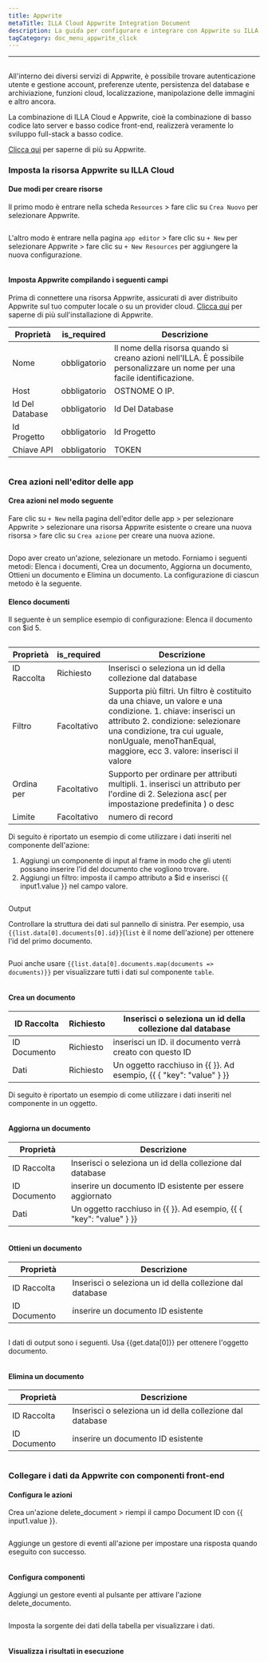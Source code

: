 ```yaml
---
title: Appwrite
metaTitle: ILLA Cloud Appwrite Integration Document
description: La guida per configurare e integrare con Appwrite su ILLA Cloud
tagCategory: doc_menu_appwrite_click
---
```


* * *

## <Heading hidden>Appwrite Database</Heading>

All'interno dei diversi servizi di Appwrite, è possibile trovare autenticazione utente e gestione account, preferenze utente, persistenza del database e archiviazione, funzioni cloud, localizzazione, manipolazione delle immagini e altro ancora. 

La combinazione di ILLA Cloud e Appwrite, cioè la combinazione di basso codice lato server e basso codice front-end, realizzerà veramente lo sviluppo full-stack a basso codice.

[Clicca qui](https://appwrite.io/) per saperne di più su Appwrite.

### Imposta la risorsa Appwrite su ILLA Cloud

#### Due modi per creare risorse

Il primo modo è entrare nella scheda `Resources` > fare clic su `Crea Nuovo` per selezionare Appwrite. 

<img src='https://cdn.illacloud.com/official-website/img/docs/assemble/appwrite1.png' alt="" />

L'altro modo è entrare nella pagina `app editor` > fare clic su `+ New` per selezionare Appwrite > fare clic su `+ New Resources` per aggiungere la nuova configurazione. 

<img src='https://cdn.illacloud.com/official-website/img/docs/assemble/appwrite2.png' alt="" />

#### Imposta Appwrite compilando i seguenti campi

Prima di connettere una risorsa Appwrite, assicurati di aver distribuito Appwrite sul tuo computer locale o su un provider cloud. [Clicca qui](https://appwrite.io/docs/installation) per saperne di più sull'installazione di Appwrite. 

| Proprietà       | is_required  | Descrizione                                                                                                                  |
| --------------- | ------------ | ---------------------------------------------------------------------------------------------------------------------------- |
| Nome            | obbligatorio | Il nome della risorsa quando si creano azioni nell'ILLA. È possibile personalizzare un nome per una facile identificazione.  |
| Host            | obbligatorio | OSTNOME O IP.                                                                                                                |
| Id Del Database | obbligatorio | Id Del Database                                                                                                              |
| Id Progetto     | obbligatorio | Id Progetto                                                                                                                  |
| Chiave API      | obbligatorio | TOKEN                                                                                                                        |

<img src='https://cdn.illacloud.com/official-website/img/docs/assemble/appwrite3.png' alt="" />

### Crea azioni nell'editor delle app

#### Crea azioni nel modo seguente

Fare clic su `+ New` nella pagina dell'editor delle app > per selezionare Appwrite > selezionare una risorsa Appwrite esistente o creare una nuova risorsa > fare clic su `Crea azione` per creare una nuova azione. 

<img src='https://cdn.illacloud.com/official-website/img/docs/assemble/appwrite4.png' alt="" />

Dopo aver creato un'azione, selezionare un metodo. Forniamo i seguenti metodi: Elenca i documenti, Crea un documento, Aggiorna un documento, Ottieni un documento e Elimina un documento. La configurazione di ciascun metodo è la seguente. 

#### Elenco documenti

Il seguente è un semplice esempio di configurazione: Elenca il documento con $id 5. 

<img src='https://cdn.illacloud.com/official-website/img/docs/assemble/appwrite5.png' alt="" />

| Proprietà   | is_required | Descrizione                                                                                                                                                                                                                                                |
| ----------- | ----------- | ---------------------------------------------------------------------------------------------------------------------------------------------------------------------------------------------------------------------------------------------------------- |
| ID Raccolta | Richiesto   | Inserisci o seleziona un id della collezione dal database                                                                                                                                                                                                  |
| Filtro      | Facoltativo | Supporta più filtri. Un filtro è costituito da una chiave, un valore e una condizione. 1. chiave: inserisci un attributo 2. condizione: selezionare una condizione, tra cui uguale, nonUguale, menoThanEqual, maggiore, ecc 3. valore: inserisci il valore |
| Ordina per  | Facoltativo | Supporto per ordinare per attributi multipli. 1. inserisci un attributo per l'ordine di 2. Seleziona asc( per impostazione predefinita ) o desc                                                                                                            |
| Limite      | Facoltativo | numero di record                                                                                                                                                                                                                                           |

Di seguito è riportato un esempio di come utilizzare i dati inseriti nel componente dell'azione:

1.  Aggiungi un componente di input al frame in modo che gli utenti possano inserire l'id del documento che vogliono trovare.  
2.  Aggiungi un filtro: imposta il campo attributo a $id e inserisci {{ input1.value }} nel campo valore. 

<img src='https://cdn.illacloud.com/official-website/img/docs/assemble/appwrite6.png' alt="" />

Output

Controllare la struttura dei dati sul pannello di sinistra. Per esempio, usa `{{list.data[0].documents[0].id}}`(`list` è il nome dell'azione) per ottenere l'id del primo documento. 

<img src='https://cdn.illacloud.com/official-website/img/docs/assemble/appwrite7.png' alt="" />

Puoi anche usare `{{list.data[0].documents.map(documents => documents)}}` per visualizzare tutti i dati sul componente `table`. 

<img src='https://cdn.illacloud.com/official-website/img/docs/assemble/appwrite8.png' alt="" />

#### Crea un documento

| ID Raccolta  | Richiesto | Inserisci o seleziona un id della collezione dal database           |
| ------------ | --------- | ------------------------------------------------------------------- |
| ID Documento | Richiesto | inserisci un ID. il documento verrà creato con questo ID            |
| Dati         | Richiesto | Un oggetto racchiuso in {{ }}. Ad esempio, {{ { "key": "value" } }} |

Di seguito è riportato un esempio di come utilizzare i dati inseriti nel componente in un oggetto. 

<img src='https://cdn.illacloud.com/official-website/img/docs/assemble/appwrite9.png' alt="" />

#### Aggiorna un documento

| Proprietà    | Descrizione                                                         |
| ------------ | ------------------------------------------------------------------- |
| ID Raccolta  | Inserisci o seleziona un id della collezione dal database           |
| ID Documento | inserire un documento ID esistente per essere aggiornato            |
| Dati         | Un oggetto racchiuso in {{ }}. Ad esempio, {{ { "key": "value" } }} |

<img src='https://cdn.illacloud.com/official-website/img/docs/assemble/appwrite10.png' alt="" />

#### Ottieni un documento

| Proprietà    | Descrizione                                               |
| ------------ | --------------------------------------------------------- |
| ID Raccolta  | Inserisci o seleziona un id della collezione dal database |
| ID Documento | inserire un documento ID esistente                        |

<img src='https://cdn.illacloud.com/official-website/img/docs/assemble/appwrite11.png' alt="" />

I dati di output sono i seguenti. Usa {{get.data[0]}} per ottenere l'oggetto documento.

<img src='https://cdn.illacloud.com/official-website/img/docs/assemble/appwrite12.png' alt="" />

#### Elimina un documento

| Proprietà    | Descrizione                                               |
| ------------ | --------------------------------------------------------- |
| ID Raccolta  | Inserisci o seleziona un id della collezione dal database |
| ID Documento | inserire un documento ID esistente                        |

<img src='https://cdn.illacloud.com/official-website/img/docs/assemble/appwrite13.png' alt="" />

### Collegare i dati da Appwrite con componenti front-end

#### Configura le azioni

Crea un'azione delete_document > riempi il campo Document ID con {{ input1.value }}. 

<img src='https://cdn.illacloud.com/official-website/img/docs/assemble/appwrite14.png' alt="" />

Aggiunge un gestore di eventi all'azione per impostare una risposta quando eseguito con successo. 

<img src='https://cdn.illacloud.com/official-website/img/docs/assemble/appwrite15.png' alt="" />

#### Configura componenti

Aggiungi un gestore eventi al pulsante per attivare l'azione delete_documento. 

<img src='https://cdn.illacloud.com/official-website/img/docs/assemble/appwrite16.png' alt="" />

Imposta la sorgente dei dati della tabella per visualizzare i dati. 

<img src='https://cdn.illacloud.com/official-website/img/docs/assemble/appwrite17.png' alt="" />

#### Visualizza i risultati in esecuzione

<img src='https://cdn.illacloud.com/official-website/img/docs/assemble/appwrite18.gif' alt="" />
